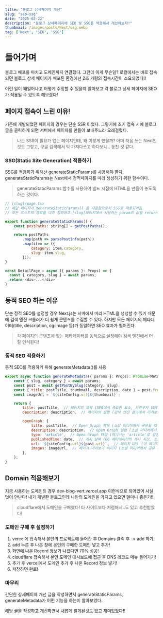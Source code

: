 ```yaml
---
title: "블로그 상세페이지 개선"
slug: "seo-ssg"
date: "2025-02-22"
description: "블로그 상세페이지에 SEO 및 SSG를 적용해서 개선해보자!"
thumbnail: /images/posts/Next/ssg.webp
tag: ['Next', 'SEO', 'SSG']
---
```


# 들어가며
블로그 배포를 마치고 도메인까지 연결했다. 그런데 이게 무슨일? 로컬에서는 바로 접속되던 블로그 상세 페이지가 배포된 환경에선 2초 가량의 접속시간이 소요되었다!!

이런 일이 왜일어나고 어떻게 수정할 수 있을지 알아보고 각 블로그 상세 페이지에 SEO가 적용될 수 있도록 해보겠다!

## 페이지 접속이 느린 이유!
기존에 개발되었던 페이지의 경우는 단순 SSR 이었다. 그렇기에 초기 접속 시에 블로그 글을 클릭하게 되면 서버에서 페이지를 만들어 보내주느라 오래걸렸다.
> 나는 SSR이 필요가 없는 페이지인데, 왜 이렇게 했을까? 아마 처음 쓰는 Next인 것도 그렇고, 구글 검색해서 막 가져다쓰고 하다보니.. 놓친 것 같다.

### SSG(Static Site Generation) 적용하기
SSG를 적용하기 위해선 generateStaticParams를 사용해야 한다. generateStaticParams는 Next에서 정적페이지를 미리 생성하기 위한 함수이다.
> generateStaticParams 함수를 사용하여 빌드 시점에 HTML을 만들어 놓도록 하는 것이다.

```javascript
// [slug]/page.tsx
// 해당 페이지가 generateStaticParams() 를 사용함으로서 SSG로 적용되어짐
// 모든 포스트의 경로를 미리 정의하고 [slug]페이지에서 사용하는 param의 값을 return 해줌

export function generateStaticParams() {
    const postPaths: string[] = getPostPaths();

    return postPaths
        .map(path => parsePostInfo(path))
        .map(item => ({
            category: item.category,
            slug: item.slug,
        }));
}

const DetailPage = async ({ params }: Props) => {
  const { category, slug } = await params;
  return <div>...</div>
}

```


## 동적 SEO 하는 이유
단순 정적 SEO를 설정할 경우 Next.js는 서버에서 미리 HTML을 생성할 수 있기 때문에 검색 엔진 크롤러가 더 쉽게 콘텐츠를 수집할 수 있다.
하지만 모든 페이지의 메타데이터(title, description, og:image 등)가 동일하면 SEO 효과가 떨어진다.
> 각 페이지의 콘텐츠에 맞는 메타데이터를 동적으로 설정해야 검색 엔진에서 더 잘 인식된다!

### 동적 SEO 적용하기
동적 SEO를 적용하기 위해 generateMetadata()를 사용

```javascript
export async function generateMetadata({ params }: Props): Promise<Metadata> {
    const { slug, category } = await params;
    const post = await getPostBySlug(category, slug);
    const { title: postTitle, thumbnail, description, date } = post.frontmatter;
    const imageUrl = `${siteConfig.url}${thumbnail}`;

    return {
        title: postTitle,  // 페이지의 제목 (SEO에서 중요한 요소, 브라우저 탭에 표시됨)
        description: description,  // 페이지의 설명 (검색 엔진 결과에서 미리보기 텍스트로 사용됨)

        openGraph: {
            title: postTitle,  // Open Graph 제목 (소셜 미디어에서 공유될 때 사용됨)
            description: description,  // Open Graph 설명 (소셜 미디어에서 공유될 때 표시되는 설명)
            type: 'article',  // Open Graph 타입 (여기서는 'article'로 설정, 'website' 같은 다른 타입도 사용 가능)
            publishedTime: date,  // 게시 날짜 (OG 메타데이터의 게시 시간, 소셜 미디어에서 표시될 수 있음)
            url: `${siteConfig.url}${post.url}`,  // 페이지 URL (이 페이지의 주소, Open Graph와 SEO에서 사용)
            images: imageUrl,  // 페이지 미리보기 이미지 (소셜 미디어에서 공유 시 표시될 이미지 URL)
        },
    };
}
```

## Domain 적용해보기
지금 사용하는 도메인의 경우 dev-blog-vert.vercel.app 이런식으로 되어있어 사실 멋이 안난다!
내가 개발한 블로그인데 나만의 도메인을 가지고 있으면 얼마나 좋은가!!

> cloudflare에서 도메인을 구매했다! 타 사이트보다 저렴해서..도 있고 추천받았다!

### 도메인 구매 후 설정하기
1. vercel에 접속해서 본인의 프로젝트에 들어간 후 Domains 클릭 후 -> add 하기!
2. add 누른 후 나온 창에 본인의 구매한 도메인 넣고 추가!
3. 화면에 나온 Record 정보가 나왔다면 70% 성공!
4. cloudflare 접속해서 본인 도메인 대시보드에 접근 후 DNS 레코드 메뉴 들어가기!
5. 추가 후 vercel에서 도메인 추가 후 나온 Record 정보 넣기!
6. 저장하면 완료!




### 마무리
간단한 상세페이지 개선 글을 작성하면서 generateStaticParams, generateMetadata가 어떤 기능을 하는지 알아보았다.

해당 글을 작성하고 개선하면서 새롭게 알게된것도 있고 재미있었다!!

